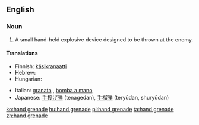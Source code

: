 {{wikipedia}}

==English==

===Noun===
{{en-noun|sg=[[hand]] [[grenade]]}}

# {{military}} A small hand-held explosive device designed to be thrown at the enemy.

====Translations====
{{top}}
* Finnish: [[käsikranaatti]]
* Hebrew: {{he-translation|רמון יד|rimon yad}}
* Hungarian: {{t|hu|kézigránát}}
{{mid}}
* Italian: [[granata]] {{f}}, [[bomba a mano]] {{f}}
* Japanese: [[手投げ弾]] (tenagedan), [[手榴弾]] (teryūdan, shuryūdan)
{{bottom}}

[[ko:hand grenade]]
[[hu:hand grenade]]
[[pl:hand grenade]]
[[ta:hand grenade]]
[[zh:hand grenade]]
